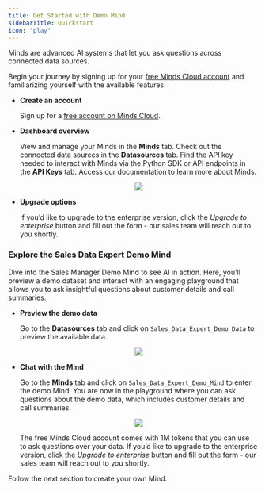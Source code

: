 ```yaml
---
title: Get Started with Demo Mind
sidebarTitle: Quickstart
icon: "play"
---
```


Minds are advanced AI systems that let you ask questions across connected data sources.

Begin your journey by signing up for your [free Minds Cloud account](https://mdb.ai/) and familiarizing yourself with the available features.

* **Create an account**

  Sign up for a [free account on Minds Cloud](https://mdb.ai/).

* **Dashboard overview**

  View and manage your Minds in the **Minds** tab. Check out the connected data sources in the **Datasources** tab. Find the API key needed to interact with Minds via the Python SDK or API endpoints in the **API Keys** tab. Access our documentation to learn more about Minds.

  <p align="center">
    <img src="../assets/minds/Dashboard_Minds.png"/>
  </p>

* **Upgrade options**

  If you’d like to upgrade to the enterprise version, click the *Upgrade to enterprise* button and fill out the form - our sales team will reach out to you shortly.

### Explore the Sales Data Expert Demo Mind

Dive into the Sales Manager Demo Mind to see AI in action. Here, you'll preview a demo dataset and interact with an engaging playground that allows you to ask insightful questions about customer details and call summaries.

* **Preview the demo data**

  Go to the **Datasources** tab and click on `Sales_Data_Expert_Demo_Data` to preview the available data.

  <p align="center">
    <img src="../assets/minds/PreviewData_Minds.png"/>
  </p>

* **Chat with the Mind**

  Go to the **Minds** tab and click on `Sales_Data_Expert_Demo_Mind` to enter the demo Mind. You are now in the playground where you can ask questions about the demo data, which includes customer details and call summaries.

  <p align="center">
    <img src="../assets/minds/Playground_Mind.png"/>
  </p>

  The free Minds Cloud account comes with 1M tokens that you can use to ask questions over your data. If you’d like to upgrade to the enterprise version, click the *Upgrade to enterprise* button and fill out the form - our sales team will reach out to you shortly.

Follow the next section to create your own Mind.
